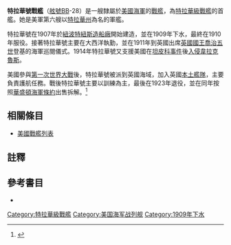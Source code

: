 {{noteTA
|T=zh-cn:特拉华号战列舰; zh-tw:德拉瓦號戰艦; zh-hk:特拉華號戰艦;
|G1=Military
|G2=Shipname
|G3=Aero
|G4=地名
}}
{{軍艦模板
|名稱= 特拉華 [[File:Flag_of_the_United_States.svg|30px]]<br />USS Delaware BB-28
|圖片= [[File:USS_Delaware_(BB-28)_-_NH_60569.jpg|280px]]
|照片說明=特拉華號在演習中發炮。攝於1920年。
|艦種= [[戰艦|戰艦]]
|艦級= [[特拉華級戰艦|特拉華級]]
|製造= [[紐波特紐斯造船廠|紐波特紐斯造船廠]]
|動工= 1907年11月11日
|下水= 1909年2月6日
|服役= 1910年4月4日
|退役= 1923年11月10日
|結局= 1924年2月5日出售拆解
|除籍= 1923年11月10日
|標準= 設計：20,000噸
|滿載= 
|長度= 整體：518呎9吋<br />水線：510呎
|闊度= 水線：85呎2.5吋 
|吃水= 27呎4吋
|極速= 21節<br />試航：21.01節
|鍋爐= 14座
|出力= 設計：25,000軸馬力<br />試航：31,635軸馬力
|續航= 6,560海哩/10節
|乘員= 55名軍官<br />878名水兵
|裝甲= 艦側：11吋至9吋<br />炮塔：5吋至10吋<br />裝甲甲板：20至100磅<br/>艦炮：12至3吋<br />炮座：10吋至4吋<br />指揮塔：11.5吋至2吋<br />隔艙：10吋
|裝備= 主炮：5門12吋/45雙聯裝火炮<br />副炮：14門5吋/50火炮<br />2座21吋魚雷發射管
|其它=模版參考來源：<ref>{{Harvnb|Friedman|1985|p=432}}特拉華級配置，數據僅以設計及建造時為準。</ref>}}

'''特拉華號戰艦'''（[[美國海軍艦體編號|舷號]]BB-28）是一艘隸屬於[[美國海軍|美國海軍]]的[[戰艦|戰艦]]，為[[特拉華級戰艦|特拉華級戰艦]]的首艦。她是美軍第六艘以[[特拉華州|特拉華州]]為名的軍艦。

特拉華號在1907年於[[紐波特紐斯造船廠|紐波特紐斯造船廠]]開始建造，並在1909年下水，最終在1910年服役。接著特拉華號主要在大西洋執勤，並在1911年到英國出席[[英國君主列表|英國國王]][[喬治五世_(英國)|喬治五世]]登基的海軍巡閱儀式。1914年特拉華號又支援美國在[[坦皮科事件|坦皮科事件]]後[[韋拉克魯斯戰役_(1914)|入侵韋拉克魯斯]]。

美國參與[[第一次世界大戰|第一次世界大戰]]後，特拉華號被派到英國海域，加入英國[[本土艦隊|本土艦隊]]，主要負責護航任務。戰後特拉華號主要以訓練為主，最後在1923年退役，並在同年按照[[華盛頓海軍條約|華盛頓海軍條約]]出售拆解。<ref>{{Cite web |url=http://www.hazegray.org/danfs/battlesh/bb28.htm |title=美國海軍軍艦字典（DANFS）簡介 |access-date=2012-07-14 |archive-date=2019-11-02 |archive-url=https://web.archive.org/web/20191102073602/http://www.hazegray.org/danfs/battlesh/bb28.htm |dead-url=no }}</ref>

== 相關條目 ==
* [[美國戰艦列表|美國戰艦列表]]

== 註釋 ==
{{reflist}}

== 參考書目 ==
{{Commonscat|USS Delaware (BB-28)}}
{{海军主题}}

* {{Citation
|last = Friedman
|first = Norman
|year = 1985
|title = U.S. Battleships: An Illustrated Design History
|language = en
|publication-place = Annapolis, Maryland
|publisher = Naval Institute Press
|isbn = 0-87021-715-1}}

{{DEFAULTSORT:Delaware}}
{{特拉華級戰艦}}
{{美國戰艦}}

[[Category:特拉華級戰艦|Category:特拉華級戰艦]]
[[Category:美国海军战列舰|Category:美国海军战列舰]]
[[Category:1909年下水|Category:1909年下水]]